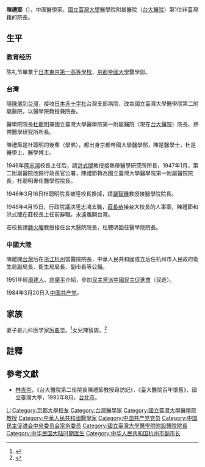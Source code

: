 '''陳禮節'''（{{bd|1906年|2月|1984年|7月1日}}），中国醫學家，[[國立臺灣大學|國立臺灣大學]]醫學院附屬醫院（[[台大醫院|台大醫院]]）第1位非臺灣籍的院長。

== 生平 ==
=== 教育经历 ===
陈礼节畢業于[[日本|日本]][[東京第一高等學校|東京第一高等學校]]、[[京都帝國大學|京都帝國大學]]醫學部。

=== 台灣 ===
隨[[陳儀|陳儀]]到[[台灣|台灣]]，接收[[日本紅十字會|日本赤十字社]]台灣支部病院，改為國立臺灣大學醫學院第二附屬醫院，以醫學院教授兼院長。

醫學院院長[[杜聰明|杜聰明]]兼國立臺灣大學醫學院第一附屬醫院（現在[[台大醫院|台大醫院]]）院長、熱帶醫學研究所所長。

陳禮節是杜聰明的後輩（學弟），都出身京都帝國大學醫學部，陳是醫學士，杜是醫學士、醫學博士。

1946年[[陸志鴻|陸志鴻]]校長上任后，請[[洪式閭|洪式閭]]教授接熱帶醫學研究所所長，1947年1月，第二附屬醫院改歸行政長官公署，陳禮節轉為國立臺灣大學醫學院第一附屬醫院院長，杜聰明專任醫學院院長。

1946年3月16日杜聰明院長被陸校長換掉，請[[嚴智鍾|嚴智鍾]]教授接醫學院院長。

1948年4月15日，行政院議決陸志鴻去職，[[莊長恭|莊長恭]]接台大校長的人事案，陳禮節和洪式閭在莊校長上任前辭職，永遠離開台灣。

莊校長請[[魏火曜|魏火曜]]教授接任台大醫院院長，杜聰明回任醫學院院長。

=== 中國大陸 ===
陳離開[[台灣|台灣]]后在[[浙江|浙江]][[杭州|杭州]]當醫院院長，中華人民共和國成立后任杭州市人民政府衛生局副局長、衛生局局長、副市長等公職。

1951年經[[周建人|周建人]]、[[許廣平|許廣平]]介紹，參加[[民主黨派|民主黨派]][[中國民主促進會|中國民主促進會]]（民進）。

1984年3月20日入[[中国共产党|中国共产党]]。

== 家族 ==
妻子是儿科医学家[[厉矞华|厉矞华]]。<ref>{{Cite web|title=陈礼节与厉矞华：为浙江民进的建立和建设尽心尽责|url=https://www.mj.org.cn/hszl/hsgc/202001/t20200116_209369.htm|accessdate=2020-05-29|work=浙江民进}}</ref>女兒陳智周。<ref name=bbhunggik>{{Cite web|title=台大唯一外省院長陳禮節 文革虐死|url=http://news.chinatimes.com/society/11050301/112011071200147.html|accessdate=2011-07-12|work=中國時報|archiveurl=https://web.archive.org/web/20110713135413/http://news.chinatimes.com/society/11050301/112011071200147.html|archivedate=2011-07-13}}</ref>

== 註釋 ==
{{reflist}}

== 參考文獻 ==
* [[林吉崇|林吉崇]]，《台大醫院第二任院長陳禮節教授尋訪記》，《臺大醫院百年懷舊》，國立臺灣大學，1995年8月，[[台北市|台北市]]。

{{Navboxes 
| title  = 陈礼节在[[中国民主促进会|中国民主促进会]]的职务
| list1  =
{{中国民主促进会第四届中央委员会}}
{{中国民主促进会第五届中央委员会}}
{{中国民主促进会第六届中央委员会}}
}}

{{Authority control}}
{{DEFAULTSORT:Chen陈}}
[[Category:陳姓|Li]]
[[Category:京都大學校友|Category:京都大學校友]]
[[Category:台灣醫學家|Category:台灣醫學家]]
[[Category:國立臺灣大學醫學院教授|Category:國立臺灣大學醫學院教授]]
[[Category:中華人民共和國醫學家|Category:中華人民共和國醫學家]]
[[Category:中国共产党党员|Category:中国共产党党员]]
[[Category:中国民主促进会中央委员会常务委员|Category:中国民主促进会中央委员会常务委员]]
[[Category:國立臺灣大學醫學院附設醫院院長|Category:國立臺灣大學醫學院附設醫院院長]]
[[Category:中华民国大陆时期医生|Category:中华民国大陆时期医生]]
[[Category:中华人民共和国杭州市副市长|Category:中华人民共和国杭州市副市长]]